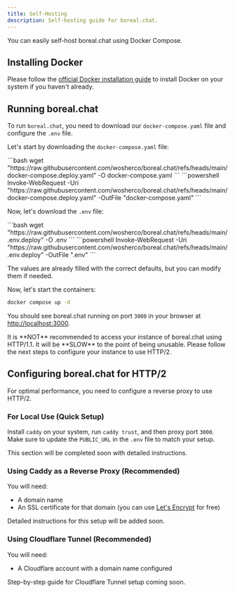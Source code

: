 ```yaml
---
title: Self-Hosting
description: Self-hosting guide for boreal.chat.
---
```


You can easily self-host boreal.chat using Docker Compose.

## Installing Docker

Please follow the [official Docker installation guide](https://docs.docker.com/engine/install/) to install Docker on your system if you haven't already.

## Running boreal.chat

To run `boreal.chat`, you need to download our `docker-compose.yaml` file and configure the `.env` file.

Let's start by downloading the `docker-compose.yaml` file:

<Tabs syncKey="platform">
  <TabItem label="Linux">
    ```bash
    wget "https://raw.githubusercontent.com/wosherco/boreal.chat/refs/heads/main/docker-compose.deploy.yaml" -O docker-compose.yaml
    ```
  </TabItem>
  <TabItem label="Windows">
    ```powershell
    Invoke-WebRequest -Uri "https://raw.githubusercontent.com/wosherco/boreal.chat/refs/heads/main/docker-compose.deploy.yaml" -OutFile "docker-compose.yaml"
    ```
  </TabItem>
</Tabs>

Now, let's download the `.env` file:

<Tabs syncKey="platform">
  <TabItem label="Linux">
    ```bash
    wget "https://raw.githubusercontent.com/wosherco/boreal.chat/refs/heads/main/.env.deploy" -O .env
    ```
  </TabItem>
  <TabItem label="Windows">
    ```powershell
    Invoke-WebRequest -Uri "https://raw.githubusercontent.com/wosherco/boreal.chat/refs/heads/main/.env.deploy" -OutFile ".env"
    ```
  </TabItem>
</Tabs>

The values are already filled with the correct defaults, but you can modify them if needed.

Now, let's start the containers:

```bash
docker compose up -d
```

You should see boreal.chat running on port `3000` in your browser at [http://localhost:3000](http://localhost:3000).

<Aside type="caution">
It is **NOT** recommended to access your instance of boreal.chat using HTTP/1.1. It will be **SLOW** to the point of being unusable. Please follow the next steps to configure your instance to use HTTP/2.
</Aside>

## Configuring boreal.chat for HTTP/2

For optimal performance, you need to configure a reverse proxy to use HTTP/2.

### For Local Use (Quick Setup)

Install `caddy` on your system, run `caddy trust`, and then proxy port `3000`. Make sure to update the `PUBLIC_URL` in the `.env` file to match your setup.

<Aside type="note">
This section will be completed soon with detailed instructions.
</Aside>

### Using Caddy as a Reverse Proxy (Recommended)

You will need:
- A domain name
- An SSL certificate for that domain (you can use [Let's Encrypt](https://letsencrypt.org/) for free)

<Aside type="note">
Detailed instructions for this setup will be added soon.
</Aside>

### Using Cloudflare Tunnel (Recommended)

You will need:
- A Cloudflare account with a domain name configured

<Aside type="note">
Step-by-step guide for Cloudflare Tunnel setup coming soon.
</Aside>